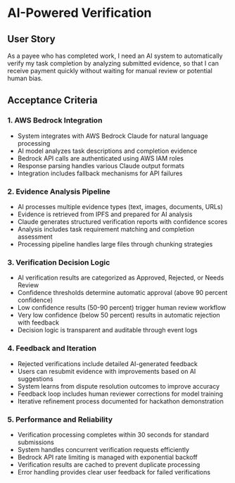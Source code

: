# AI-Powered Verification

## User Story

As a payee who has completed work, I need an AI system to automatically verify my task completion by analyzing submitted evidence, so that I can receive payment quickly without waiting for manual review or potential human bias.

## Acceptance Criteria

### 1. AWS Bedrock Integration
- System integrates with AWS Bedrock Claude for natural language processing
- AI model analyzes task descriptions and completion evidence
- Bedrock API calls are authenticated using AWS IAM roles
- Response parsing handles various Claude output formats
- Integration includes fallback mechanisms for API failures

### 2. Evidence Analysis Pipeline
- AI processes multiple evidence types (text, images, documents, URLs)
- Evidence is retrieved from IPFS and prepared for AI analysis
- Claude generates structured verification reports with confidence scores
- Analysis includes task requirement matching and completion assessment
- Processing pipeline handles large files through chunking strategies

### 3. Verification Decision Logic
- AI verification results are categorized as Approved, Rejected, or Needs Review
- Confidence thresholds determine automatic approval (above 90 percent confidence)
- Low confidence results (50-90 percent) trigger human review workflow
- Very low confidence (below 50 percent) results in automatic rejection with feedback
- Decision logic is transparent and auditable through event logs

### 4. Feedback and Iteration
- Rejected verifications include detailed AI-generated feedback
- Users can resubmit evidence with improvements based on AI suggestions
- System learns from dispute resolution outcomes to improve accuracy
- Feedback loop includes human reviewer corrections for model training
- Iterative refinement process documented for hackathon demonstration

### 5. Performance and Reliability
- Verification processing completes within 30 seconds for standard submissions
- System handles concurrent verification requests efficiently
- Bedrock API rate limiting is managed with exponential backoff
- Verification results are cached to prevent duplicate processing
- Error handling provides clear user feedback for failed verifications